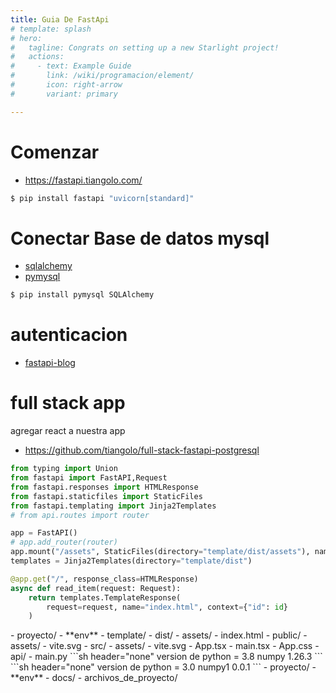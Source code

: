 ```yaml
---
title: Guia De FastApi
# template: splash
# hero:
#   tagline: Congrats on setting up a new Starlight project!
#   actions:
#     - text: Example Guide
#       link: /wiki/programacion/element/
#       icon: right-arrow
#       variant: primary

---
```




# Comenzar
- https://fastapi.tiangolo.com/

```sh
$ pip install fastapi "uvicorn[standard]"
```

# Conectar Base de datos mysql
- [sqlalchemy](https://www.sqlalchemy.org/) 
- [pymysql](https://pypi.org/project/pymysql/ ) 

```sh
$ pip install pymysql SQLAlchemy
```


# autenticacion

- [fastapi-blog](https://github.com/sourabhsinha396/fastapi-blog)


# full stack app 
agregar react a nuestra app

- https://github.com/tiangolo/full-stack-fastapi-postgresql


```py header="main"
from typing import Union
from fastapi import FastAPI,Request
from fastapi.responses import HTMLResponse
from fastapi.staticfiles import StaticFiles
from fastapi.templating import Jinja2Templates
# from api.routes import router

app = FastAPI()
# app.add_router(router)
app.mount("/assets", StaticFiles(directory="template/dist/assets"), name="assets")
templates = Jinja2Templates(directory="template/dist")

@app.get("/", response_class=HTMLResponse)
async def read_item(request: Request):
    return templates.TemplateResponse(
        request=request, name="index.html", context={"id": id}
    )
```

<FileTree>
- proyecto/
  - **env**
  - template/
    - dist/
      - assets/
      - index.html
    - public/
      - assets/
        - vite.svg
    - src/
      - assets/
      - vite.svg
      - App.tsx
      - main.tsx
      - App.css
  - api/
  - main.py
  
</FileTree>




<Tabs>
    <TabItem label="projecto 1">
        ```sh header="none"
          version de python = 3.8
          numpy 1.26.3
        ```
    </TabItem>
       <TabItem label="projecto 2">
        ```sh header="none"
          version de python = 3.0
          numpy1 0.0.1
        ```
    </TabItem>
</Tabs>

<FileTree>
- proyecto/
  - **env**
    - docs/
  - archivos_de_proyecto/
</FileTree>
